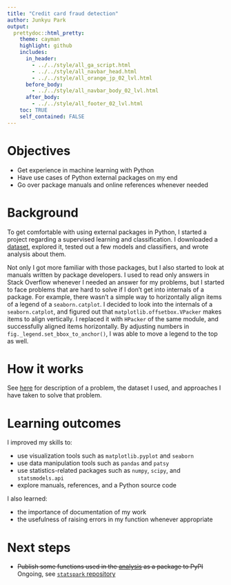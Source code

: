 ```yaml
---
title: "Credit card fraud detection"
author: Junkyu Park
output: 
  prettydoc::html_pretty:
    theme: cayman
    highlight: github
    includes:
      in_header: 
        - ../../style/all_ga_script.html
        - ../../style/all_navbar_head.html
        - ../../style/all_orange_jp_02_lvl.html
      before_body:
        - ../../style/all_navbar_body_02_lvl.html
      after_body:
        - ../../style/all_footer_02_lvl.html
    toc: TRUE
    self_contained: FALSE
---
```



# Objectives

* Get experience in machine learning with Python
* Have use cases of Python external packages on my end
* Go over package manuals and online references whenever needed


# Background

To get comfortable with using external packages in Python, I started a project regarding a supervised learning and classification. I downloaded a [dataset](https://www.kaggle.com/mlg-ulb/creditcardfraud/), explored it, tested out a few models and classifiers, and wrote analysis about them.

Not only I got more familiar with those packages, but I also started to look at manuals written by package developers. I used to read only answers in Stack Overflow whenever I needed an answer for my problems, but I started to face problems that are hard to solve if I don't get into internals of a package. For example, there wasn't a simple way to horizontally align items of a legend of a `seaborn.catplot`. I decided to look into the internals of a `seaborn.catplot`, and figured out that `matplotlib.offsetbox.VPacker` makes items to align vertically. I replaced it with `HPacker` of the same module, and successfully aligned items horizontally. By adjusting numbers in `fig._legend.set_bbox_to_anchor()`, I was able to move a legend to the top as well.



# How it works

See [here](creditcardfraud/analysis.html) for description of a problem, the dataset I used, and approaches I have taken to solve that problem.



# Learning outcomes

I improved my skills to:

* use visualization tools such as `matplotlib.pyplot` and `seaborn`
* use data manipulation tools such as `pandas` and `patsy`
* use statistics-related packages such as `numpy`, `scipy`, and `statsmodels.api`
* explore manuals, references, and a Python source code

I also learned:

* the importance of documentation of my work
* the usefulness of raising errors in my function whenever appropriate


# Next steps

* ~~Publish some functions used in the [analysis](creditcardfraud/analysis.html) as a package to PyPI~~ Ongoing, see [`statspark` repository](https://github.com/joon3216/statspark/)



